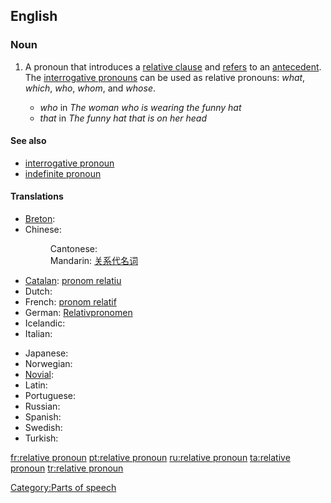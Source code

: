 ==English==

===Noun===
{{wikipedia}}
{{en-noun|sg=[[relative]] [[pronoun]]}}

# {{grammar}} A pronoun that introduces a [[relative clause]] and [[refer]]s to an [[antecedent]].  The [[interrogative pronoun]]s can be used as relative pronouns: ''what'', ''which'', ''who'', ''whom'', and ''whose''.
#* ''who'' in ''The woman who is wearing the funny hat''
#* ''that'' in ''The funny hat that is on her head''

====See also====
* [[interrogative pronoun]]
* [[indefinite pronoun]]

====Translations====
{{top}}
* [[Breton]]: {{t|br|ger stagañ|xs=Breton}}
* Chinese:
*: Cantonese: {{tø|yue|關係代名詞|tr=gwaan1 hai6 doi6 ming4 ci4|sc=Hani|xs=Cantonese}}
*: Mandarin: [[关系代名词]]
* [[Catalan]]: [[pronom relatiu]] {{m}}
* Dutch: {{t-|nl|betrekkelijk voornaamwoord|n}}
* French: [[pronom relatif]] {{m}}
* German: [[Relativpronomen]] {{n}}
* Icelandic: {{t+|is|tilvísunarfornafn|n}}
* Italian: {{t|it|pronome relativo}}
{{mid}}
* Japanese: {{t-|ja|関係代名詞|tr=kankeidaimeishi|sc=Jpan}}
* Norwegian: {{t|no|relativt pronomen}}
* [[Novial]]: {{tø|nov|relativ pronomine|xs=Novial}}
* Latin: {{t|la|pronomen relativum}}
* Portuguese: {{t+|pt|pronome relativo|m}}
* Russian: {{t|ru|относительное местоимение|sc=Cyrl}}
* Spanish: {{t|es|pronombre relativo|m}}
* Swedish: {{t|sv|relativpronomen}}
* Turkish: {{t|tr|ilgi adılı}}
{{bottom}}

[[Category:Parts of speech]]

[[fr:relative pronoun]]
[[pt:relative pronoun]]
[[ru:relative pronoun]]
[[ta:relative pronoun]]
[[tr:relative pronoun]]